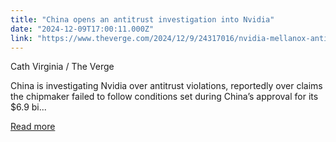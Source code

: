 ```yaml
---
title: "China opens an antitrust investigation into Nvidia"
date: "2024-12-09T17:00:11.000Z"
link: "https://www.theverge.com/2024/12/9/24317016/nvidia-mellanox-antitrust-china-ai-chips"
---
```


Cath Virginia / The Verge
    

  
China is investigating Nvidia over antitrust violations, reportedly over claims the chipmaker failed to follow conditions set during China’s approval for its $6.9 bi...

[Read more](https://www.theverge.com/2024/12/9/24317016/nvidia-mellanox-antitrust-china-ai-chips)
